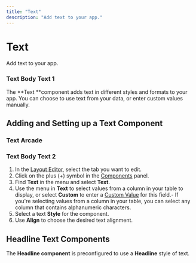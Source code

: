 ```yaml
---
title: "Text"
description: "Add text to your app."
---
```


# Text

Add text to your app.

### Text Body Text 1

The **Text **component adds text in different styles and formats to your app. You can choose to use text from your data, or enter custom values manually. 

## Adding and Setting up a Text Component



### Text Arcade

### Text Body Text 2

1. In the [Layout Editor](http://intro-to-layout/), select the tab you want to edit.
2. Click on the plus (+) symbol in the [Components](http://components/) panel.
3. Find **Text** in the menu and select **Text**.
4. Use the menu in **Text** to select values from a column in your table to display, or select **Custom** to enter a [Custom Value](/custom-values) for this field.- If you're selecting values from a column in your table, you can select any column that contains alphanumeric characters. 
5. Select a text **Style** for the component.
6. Use **Align** to choose the desired text alignment.

## Headline Text Components

The **Headline component** is preconfigured to use a **Headline** style of text.



